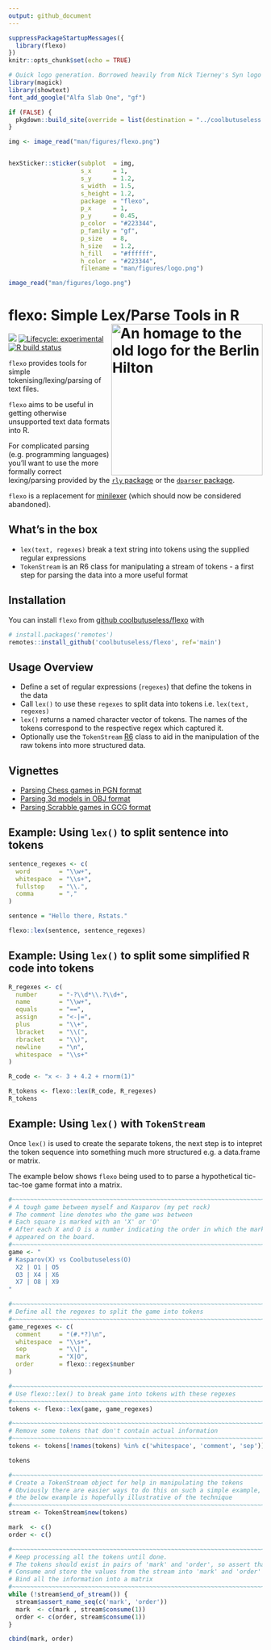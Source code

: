 ```yaml
---
output: github_document
---
```


<!-- README.md is generated from README.Rmd. Please edit that file -->


```r
suppressPackageStartupMessages({
  library(flexo)
})
knitr::opts_chunk$set(echo = TRUE)
```




```r
# Quick logo generation. Borrowed heavily from Nick Tierney's Syn logo process
library(magick)
library(showtext)
font_add_google("Alfa Slab One", "gf")

if (FALSE) {
  pkgdown::build_site(override = list(destination = "../coolbutuseless.github.io/package/flexo"))
}
```


```r
img <- image_read("man/figures/flexo.png")


hexSticker::sticker(subplot  = img,
                    s_x      = 1,
                    s_y      = 1.2,
                    s_width  = 1.5,
                    s_height = 1.2,
                    package  = "flexo",
                    p_x      = 1,
                    p_y      = 0.45,
                    p_color  = "#223344",
                    p_family = "gf",
                    p_size   = 8,
                    h_size   = 1.2,
                    h_fill   = "#ffffff",
                    h_color  = "#223344",
                    filename = "man/figures/logo.png")

image_read("man/figures/logo.png")
```



# flexo: Simple Lex/Parse Tools in R    <img src="man/figures/logo.png" align="right" height=300 title="An homage to the old logo for the Berlin Hilton"/>

<!-- badges: start -->
![](https://img.shields.io/badge/cool-useless-green.svg)
[![Lifecycle: experimental](https://img.shields.io/badge/lifecycle-experimental-orange.svg)](https://www.tidyverse.org/lifecycle/#experimental)
[![R build status](https://github.com/coolbutuseless/flexo/workflows/R-CMD-check/badge.svg)](https://github.com/coolbutuseless/flexo/actions)
<!-- badges: end -->
  
`flexo` provides tools for simple tokenising/lexing/parsing of text files.  

`flexo` aims to be useful in getting otherwise unsupported text data formats into R. 

For complicated parsing (e.g. programming languages) you'll want to use the more 
formally correct lexing/parsing provided by the [`rly` package](https://cran.r-project.org/package=rly) 
or the [`dparser` package](https://cran.r-project.org/package=dparser).

`flexo` is a replacement for [minilexer](https://github.com/coolbutuseless/minilexer)
(which should now be considered abandoned).


## What's in the box

* `lex(text, regexes)` break a text string into tokens using the supplied 
   regular expressions
* `TokenStream` is an R6 class for manipulating a stream of tokens - a 
  first step for parsing the data into a more useful format

Installation
-----------------------------------------------------------------------------

You can install `flexo` from [github coolbutuseless/flexo](https://github.com/coolbutuseless/flexo) with 

```r
# install.packages('remotes')
remotes::install_github('coolbutuseless/flexo', ref='main')
```


Usage Overview
-----------------------------------------------------------------------------

* Define a set of regular expressions (`regexes`) that define the tokens in the data
* Call `lex()` to use these `regexes` to split data into tokens i.e. `lex(text, regexes)`
* `lex()` returns a named character vector of tokens.  The names of the tokens
  correspond to the respective regex which captured it.
* Optionally use the `TokenStream` [R6](https://cran.r-project.org/package=R6) 
class to aid in the manipulation of the raw tokens into more structured data.


Vignettes
-----------------------------------------------------------------------------

* [Parsing Chess games in PGN format](https://coolbutuseless.github.io/packages/chess.html)
* [Parsing 3d models in OBJ format](https://coolbutuseless.github.io/packages/articles/parse_obj.html)
* [Parsing Scrabble games in GCG format](https://coolbutuseless.github.io/packages/Scrabble.html)



Example: Using `lex()` to split sentence into tokens
-----------------------------------------------------------------------------
```r
sentence_regexes <- c(
  word        = "\\w+", 
  whitespace  = "\\s+",
  fullstop    = "\\.",
  comma       = ","
)

sentence = "Hello there, Rstats."

flexo::lex(sentence, sentence_regexes)
```



Example: Using `lex()` to split some simplified R code into tokens
-----------------------------------------------------------------------------

```r
R_regexes <- c(
  number      = "-?\\d*\\.?\\d+",
  name        = "\\w+",
  equals      = "==",
  assign      = "<-|=",
  plus        = "\\+",
  lbracket    = "\\(",
  rbracket    = "\\)",
  newline     = "\n",
  whitespace  = "\\s+"
)

R_code <- "x <- 3 + 4.2 + rnorm(1)"

R_tokens <- flexo::lex(R_code, R_regexes)
R_tokens
```


Example: Using `lex()` with `TokenStream` 
-----------------------------------------------------------------------------

Once `lex()` is used to create the separate tokens, the next step is to intepret
the token sequence into something much more structured e.g. a data.frame or
matrix.

The example below shows `flexo` being used to to parse a hypothetical tic-tac-toe 
game format into a matrix.

```r
#~~~~~~~~~~~~~~~~~~~~~~~~~~~~~~~~~~~~~~~~~~~~~~~~~~~~~~~~~~~~~~~~~~~~~~~~~~~~
# A tough game between myself and Kasparov (my pet rock)
# The comment line denotes who the game was between
# Each square is marked with an 'X' or 'O'
# After each X and O is a number indicating the order in which the mark
# appeared on the board.
#~~~~~~~~~~~~~~~~~~~~~~~~~~~~~~~~~~~~~~~~~~~~~~~~~~~~~~~~~~~~~~~~~~~~~~~~~~~~
game <- "
# Kasparov(X) vs Coolbutuseless(O)
  X2 | O1 | O5 
  O3 | X4 | X6
  X7 | O8 | X9
"

#~~~~~~~~~~~~~~~~~~~~~~~~~~~~~~~~~~~~~~~~~~~~~~~~~~~~~~~~~~~~~~~~~~~~~~~~~~~~
# Define all the regexes to split the game into tokens
#~~~~~~~~~~~~~~~~~~~~~~~~~~~~~~~~~~~~~~~~~~~~~~~~~~~~~~~~~~~~~~~~~~~~~~~~~~~~
game_regexes <- c(
  comment     = "(#.*?)\n", 
  whitespace  = "\\s+",
  sep         = "\\|",
  mark        = "X|O",
  order       = flexo::regex$number
)

#~~~~~~~~~~~~~~~~~~~~~~~~~~~~~~~~~~~~~~~~~~~~~~~~~~~~~~~~~~~~~~~~~~~~~~~~~~~~
# Use flexo::lex() to break game into tokens with these regexes
#~~~~~~~~~~~~~~~~~~~~~~~~~~~~~~~~~~~~~~~~~~~~~~~~~~~~~~~~~~~~~~~~~~~~~~~~~~~~
tokens <- flexo::lex(game, game_regexes)

#~~~~~~~~~~~~~~~~~~~~~~~~~~~~~~~~~~~~~~~~~~~~~~~~~~~~~~~~~~~~~~~~~~~~~~~~~~~~
# Remove some tokens that don't contain actual information
#~~~~~~~~~~~~~~~~~~~~~~~~~~~~~~~~~~~~~~~~~~~~~~~~~~~~~~~~~~~~~~~~~~~~~~~~~~~~
tokens <- tokens[!names(tokens) %in% c('whitespace', 'comment', 'sep')]

tokens

#~~~~~~~~~~~~~~~~~~~~~~~~~~~~~~~~~~~~~~~~~~~~~~~~~~~~~~~~~~~~~~~~~~~~~~~~~~~~
# Create a TokenStream object for help in manipulating the tokens
# Obviously there are easier ways to do this on such a simple example, but 
# the below example is hopefully illustrative of the technique
#~~~~~~~~~~~~~~~~~~~~~~~~~~~~~~~~~~~~~~~~~~~~~~~~~~~~~~~~~~~~~~~~~~~~~~~~~~~~
stream <- TokenStream$new(tokens)

mark  <- c()
order <- c()

#~~~~~~~~~~~~~~~~~~~~~~~~~~~~~~~~~~~~~~~~~~~~~~~~~~~~~~~~~~~~~~~~~~~~~~~~~~~~
# Keep processing all the tokens until done.  
# The tokens should exist in pairs of 'mark' and 'order', so assert that pairing
# Consume and store the values from the stream into 'mark' and 'order' vectors
# Bind all the information into a matrix
#~~~~~~~~~~~~~~~~~~~~~~~~~~~~~~~~~~~~~~~~~~~~~~~~~~~~~~~~~~~~~~~~~~~~~~~~~~~~
while (!stream$end_of_stream()) {
  stream$assert_name_seq(c('mark', 'order'))
  mark  <- c(mark , stream$consume(1))
  order <- c(order, stream$consume(1))
}

cbind(mark, order)
```
























